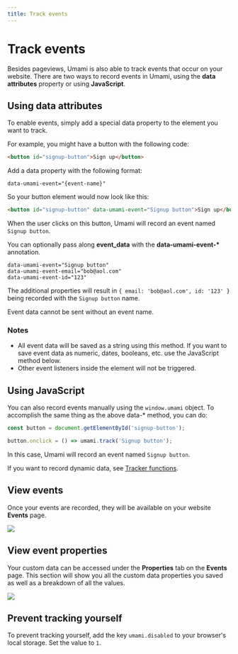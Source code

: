 ```yaml
---
title: Track events
---
```


# Track events

Besides pageviews, Umami is also able to track events that occur on your website. There are two ways to record
events in Umami, using the **data attributes** property or using **JavaScript**.

## Using data attributes

To enable events, simply add a special data property to the element you want to track.

For example, you might have a button with the following code:

```html
<button id="signup-button">Sign up</button>
```

Add a data property with the following format:

```text
data-umami-event="{event-name}"
```

So your button element would now look like this:

```html
<button id="signup-button" data-umami-event="Signup button">Sign up</button>
```

When the user clicks on this button, Umami will record an event named `Signup button`.

You can optionally pass along **event_data** with the **data-umami-event-\*** annotation.

```text
data-umami-event="Signup button"
data-umami-event-email="bob@aol.com"
data-umami-event-id="123"
```

The additional properties will result in `{ email: 'bob@aol.com', id: '123' }` being recorded with the `Signup button` name.

Event data cannot be sent without an event name.

### Notes

- All event data will be saved as a string using this method. If you want to save event data as numeric, dates, booleans, etc. use the JavaScript method below.
- Other event listeners inside the element will not be triggered.

## Using JavaScript

You can also record events manually using the `window.umami` object. To accomplish the same thing as the above
data-\* method, you can do:

```js
const button = document.getElementById('signup-button');

button.onclick = () => umami.track('Signup button');
```

In this case, Umami will record an event named `Signup button`.

If you want to record dynamic data, see [Tracker functions](/docs/tracker-functions).

## View events

Once your events are recorded, they will be available on your website **Events** page.

<img src="https://content.umami.is/website/images/docs/v2/events-chart.png" />

## View event properties

Your custom data can be accessed under the **Properties** tab on the **Events** page.
This section will show you all the custom data properties you saved as well as a breakdown of all the values.

<img src="https://content.umami.is/website/images/docs/v2/events-properties.png" />

## Prevent tracking yourself

To prevent tracking yourself, add the key `umami.disabled` to your browser's local storage. Set the value to `1`.
